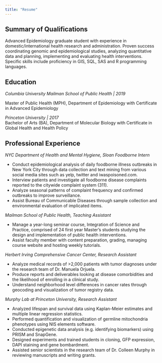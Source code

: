 ```yaml
---
title: "Resume"
---
```


**Summary of Qualifications**
----------------------------------------------------------------------
Advanced Epidemiology graduate student with experience in domestic/international health research and administration. Proven success coordinating genomic and epidemiological studies, analyzing quantitative data and planning, implementing and evaluating health interventions. Specific skills include proficiency in GIS, SQL, SAS and R programming languages.
 
 
 
**Education**
----------------------------------------------------------------------
*Columbia University Mailman School of Public Health | 2019*

Master of Public Health (MPH), Department of Epidemiology with Certificate in Advanced Epidemiology
 
*Princeton University | 2017*								         
Bachelor of Arts (BA), Department of Molecular Biology with Certificate in Global Health and Health Policy



 
**Professional Experience**
---------------------------------------------------------------------
*NYC Department of Health and Mental Hygiene, Sloan Foodborne Intern*

* Conduct epidemiological analysis of daily foodborne illness outbreaks in New York City through data collection and text mining from various social media sites such as yelp, twitter and iwaspoisoned.com. 
* Interview patients and investigate all foodborne disease complaints reported to the citywide complaint system (311).
* Analyze seasonal patterns of complaint frequency and confirmed outbreaks to improve surveillance.
* Assist Bureau of Communicable Diseases through sample collection and environmental evaluation of implicated items.

*Mailman School of Public Health, Teaching Assistant*

* Manage a year-long seminar course, Integration of Science and Practice, comprised of 24 first year Master’s students studying the design and implementation of public health interventions.
* Assist faculty member with content preparation, grading, managing course website and hosting weekly tutorials.


*Herbert Irving Comprehensive Cancer Center, Research Assistant*

* Analyze medical records of >2,000 patients with tumor diagnoses under the research team of Dr. Manuela Orjuela.
* Produce reports and deliverables looking at disease comorbidities and the likelihood of enrolling in a clinical study. 
* Understand neighborhood level differences in cancer rates through geocoding and visualization of tumor registry data.


*Murphy Lab at Princeton University, Research Assistant*

* Analyzed lifespan and survival data using Kaplan-Meier estimates and multiple linear regression statistics. 
* Performed quantification and visualization of germline mitochondria phenotypes using NIS elements software.
* Conducted epigenetic data analysis (e.g. identifying biomarkers) using PRISM and SnapGene. 
* Designed experiments and trained students in cloning, GFP expression, DAPI staining and gene bombardment.
* Assisted senior scientists in the research team of Dr. Colleen Murphy in reviewing manuscripts and writing grants.